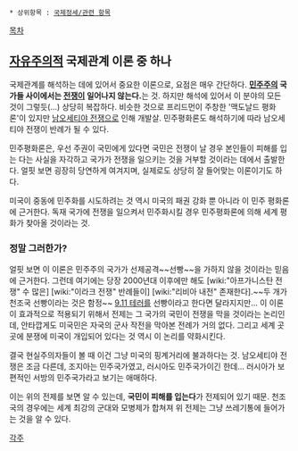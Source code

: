  * 상위항목 : [[국제정세/관련 항목]]

[[목차]]

== [[자유주의]]적 국제관계 이론 중 하나 ==

국제관계를 해석하는 데에 있어서 중요한 이론으로, 요점은 매우 간단하다. '''[[민주주의]] 국가들 사이에서는 [[전쟁]]이 일어나지 않는다.'''는 것. 하지만 해석에 있어서 이 분야의 모든 것이 그렇듯(...) 상당히 복잡하다. 비슷한 것으로 프리드먼이 주창한 '맥도날드 평화론'이 있지만 [[남오세티야 전쟁]]으로 인해 개발살. 민주평화론도 해석하기에 따라 남오세티야 전쟁이 반례가 될 수 있다.

민주평화론은, 우선 주권이 국민에게 있다면 국민은 전쟁이 날 경우 본인들이 피해를 입는 다는 사실을 자각하고 국가가 전쟁을 일으키는 것을 거부할 것이라는 데에서 출발한다. 얼핏 보면 굉장히 당연하게 여겨지며, 실제로도 상당히 잘 들어맞는 이론이기도 하다.

미국이 중동에 민주화를 시도하려는 것 역시 미국의 패권 강화 뿐 아니라 이 민주 평화론에 근거한다. 독재 국가에 전쟁을 일으켜서 민주화시킬 경우 민주평화론에 의해 세계 평화가 찾아올 것이라는 것.

=== 정말 그러한가? ===

얼핏 보면 이 이론은 민주주의 국가가 선제공격~~선빵~~을 가하지 않을 것이라는 믿음에 근거한다. 그런데 여기에는 당장 2000년대 이후에만 해도 [wiki:"아프가니스탄 전쟁" 수 많은] [wiki:"이라크 전쟁" 반례들이] [wiki:"리비아 내전" 존재한다].~~두 개가 천조국 선빵이라는 것은 함정~~ [[9.11 테러]]를 선빵이라고 한다면 달라지지만... 이 이론이 효과적으로 적용되기 위해서 전제는 그 국가의 국민이 전쟁을 막을 것이라는 논리인데, 안타깝게도 미국민은 자국의 군사 작전을 막아본 전례가 거의 없다. 그리고 세계 곳곳에 분쟁에 미국이 개입되어 있다는 것 역시 이 논리를 약화시킨다.

결국 현실주의자들이 볼 때 이건 그냥 미국의 핑계거리에 불과하다는 것. 남오세티야 전쟁은 조금 다른데, 조지아는 민주국가였고, 러시아도 민주국가이긴 한데... 러시아가 보편적인 서방의 민주국가라고 보기는 애매하다.

이는 위의 전제를 보면 알 수 있는데, '''국민이 피해를 입는다'''가 전제되어 있기 때문. 천조국의 경우에는 세계 최강의 군대와 모병제가 합쳐져 위 전제는 그냥 쓰레기통에 들어가는 것을 알 수 있다.

[[각주]]
